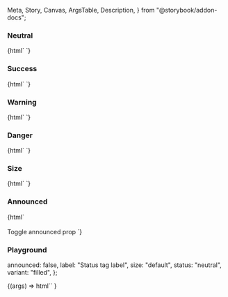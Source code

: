   Meta,
  Story,
  Canvas,
  ArgsTable,
  Description,
} from "@storybook/addon-docs";

<Meta title="Web Components/Status tag" component="ic-status-tag" />

<Description markdown={readme} />

### Neutral

<Canvas>
  <Story name="Neutral">
    {html`
      <ic-status-tag label="Neutral"></ic-status-tag>
      <ic-status-tag label="Neutral" variant="outlined"></ic-status-tag>
    `}
  </Story>
</Canvas>

### Success

<Canvas>
  <Story name="Success">
    {html`
      <ic-status-tag label="Success" status="success"></ic-status-tag>
      <ic-status-tag
        label="Success"
        status="success"
        variant="outlined"
      ></ic-status-tag>
    `}
  </Story>
</Canvas>

### Warning

<Canvas>
  <Story name="Warning">
    {html`
      <ic-status-tag label="Warning" status="warning"></ic-status-tag>
      <ic-status-tag
        label="Warning"
        status="warning"
        variant="outlined"
      ></ic-status-tag>
    `}
  </Story>
</Canvas>

### Danger

<Canvas>
  <Story name="Danger">
    {html`
      <ic-status-tag label="Danger" status="danger"></ic-status-tag>
      <ic-status-tag
        label="Danger"
        status="danger"
        variant="outlined"
      ></ic-status-tag>
    `}
  </Story>
</Canvas>

### Size

<Canvas>
  <Story name="Size">
    {html`
      <ic-status-tag label="Small" size="small"></ic-status-tag>
      <ic-status-tag
        label="Small"
        variant="outlined"
        size="small"
      ></ic-status-tag>
      <ic-status-tag label="Default" size="default"></ic-status-tag>
      <ic-status-tag
        label="Default"
        variant="outlined"
        size="default"
      ></ic-status-tag>
      <ic-status-tag label="Large" size="large"></ic-status-tag>
      <ic-status-tag
        label="Large"
        variant="outlined"
        size="large"
      ></ic-status-tag>
    `}
  </Story>
</Canvas>

### Announced

<Canvas>
  <Story name="Announced">
    {html`
      <ic-status-tag
        label="Warning"
        status="warning"
        id="tag"
        announced="false"
      ></ic-status-tag>
      <br />
      <br />
      <ic-button variant="primary" size="small" onClick="onClick()" id="btn"
        >Toggle announced prop</ic-button
      >
      <script>
        const tag = document.getElementById("tag");
        const btn = document.getElementById("btn");
        btn.addEventListener("click", onClick);
        function onClick(e) {
          e.preventDefault();
          tag.announced
            ? ((tag.announced = "false"),
              (tag.status = "warning"),
              (tag.label = "Warning"))
            : ((tag.announced = "true"),
              (tag.status = "success"),
              (tag.label = "Success"));
        }
      </script>
    `}
  </Story>
</Canvas>

### Playground

  announced: false,
  label: "Status tag label",
  size: "default",
  status: "neutral",
  variant: "filled",
};

<Canvas>
  <Story
    args={defaultArgs}
    argTypes={{
      size: {
        options: ["default", "small", "large"],
        control: {
          type: "inline-radio",
        },
      },
      status: {
        options: ["neutral", "success", "warning", "danger"],
        control: {
          type: "select",
        },
      },
      variant: {
        options: ["filled", "outlined"],
        control: {
          type: "inline-radio",
        },
      },
    }}
    name="Playground"
  >
    {(args) =>
      html`<ic-status-tag
        label=${args.label}
        size=${args.size}
        status=${args.status}
        variant=${args.variant}
        announced=${args.announced}
      ></ic-status-tag>`
    }
  </Story>
</Canvas>

